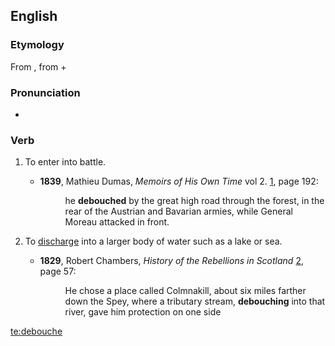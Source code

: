{{also|débouché|débouche}}
==English==

===Etymology===
From {{etyl|fr|en}} {{m|fr|déboucher||to [[unblock]], [[uncork]]; to [[finish]]; to [[culminate]]}}, from {{m|fr|dé-||[[un-]]}} +‎ {{m|fr|boucher||to [[block]], [[stop]]}}

===Pronunciation===
* {{a|UK}} {{IPA|/dɪˈbuːʃ/|lang=en}}

===Verb===
{{en-verb|debouch}}

# {{lb|en|military|of a body of soldiers}} To enter into battle.
#* '''1839''', Mathieu Dumas, ''Memoirs of His Own Time'' vol 2. [http://books.google.com/books?id=-XwEAAAAQAAJ], page 192:
#*: he '''debouched''' by the great high road through the forest, in the rear of the Austrian and Bavarian armies, while General Moreau attacked in front.
# {{lb|en|hydrology|of a river or stream}} To [[discharge]] into a larger body of water such as a lake or sea.
#* '''1829''', Robert Chambers, ''History of the Rebellions in Scotland'' [http://books.google.com/books?id=CVIDAAAAYAAJ], page 57:
#*: He chose a place called Colmnakill, about six miles farther down the Spey, where a tributary stream, '''debouching''' into that river, gave him protection on one side

[[te:debouche]]